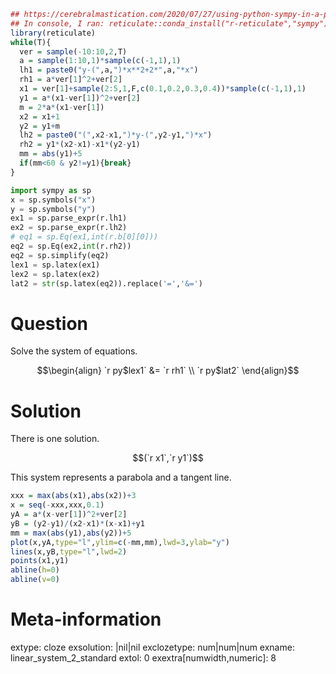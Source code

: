 ```r
## https://cerebralmastication.com/2020/07/27/using-python-sympy-in-a-python-code-chunk-in-rmarkdown/
## In console, I ran: reticulate::conda_install("r-reticulate","sympy")## In console, I ran: reticulate::conda_install("r-reticulate","matplotlib")
library(reticulate)
while(T){
  ver = sample(-10:10,2,T)
  a = sample(1:10,1)*sample(c(-1,1),1)
  lh1 = paste0("y-(",a,")*x**2+2*",a,"*x")
  rh1 = a*ver[1]^2+ver[2]
  x1 = ver[1]+sample(2:5,1,F,c(0.1,0.2,0.3,0.4))*sample(c(-1,1),1)
  y1 = a*(x1-ver[1])^2+ver[2]
  m = 2*a*(x1-ver[1])
  x2 = x1+1
  y2 = y1+m
  lh2 = paste0("(",x2-x1,")*y-(",y2-y1,")*x")
  rh2 = y1*(x2-x1)-x1*(y2-y1)
  mm = abs(y1)+5
  if(mm<60 & y2!=y1){break}
}
```


```python
import sympy as sp
x = sp.symbols("x")
y = sp.symbols("y")
ex1 = sp.parse_expr(r.lh1)
ex2 = sp.parse_expr(r.lh2)
# eq1 = sp.Eq(ex1,int(r.b[0][0]))
eq2 = sp.Eq(ex2,int(r.rh2))
eq2 = sp.simplify(eq2)
lex1 = sp.latex(ex1)
lex2 = sp.latex(ex2)
lat2 = str(sp.latex(eq2)).replace('=','&=')
```

Question
========

Solve the system of equations.

$$\begin{align}
`r py$lex1` &= `r rh1` \\
`r py$lat2`
\end{align}$$


Solution
========

There is one solution.

$$(`r x1`,`r y1`)$$

This system represents a parabola and a tangent line.

```r
xxx = max(abs(x1),abs(x2))+3
x = seq(-xxx,xxx,0.1)
yA = a*(x-ver[1])^2+ver[2]
yB = (y2-y1)/(x2-x1)*(x-x1)+y1
mm = max(abs(y1),abs(y2))+5
plot(x,yA,type="l",ylim=c(-mm,mm),lwd=3,ylab="y")
lines(x,yB,type="l",lwd=2)
points(x1,y1)
abline(h=0)
abline(v=0)
```



Meta-information
============
extype: cloze
exsolution: |nil|nil
exclozetype: num|num|num
exname: linear_system_2_standard
extol: 0
exextra[numwidth,numeric]: 8
